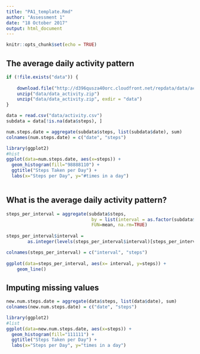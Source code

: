 ```yaml
---
title: "PA1_template.Rmd"
author: "Assessment 1"
date: "18 October 2017"
output: html_document
---
```


```r
knitr::opts_chunk$set(echo = TRUE)
```

## The average daily activity pattern

```r
if (!file.exists("data")) {
  
    download.file("http://d396qusza40orc.cloudfront.net/repdata/data/activity.zip", destfile = "data/data_activity.zip")
    unzip("data/data_activity.zip")
    unzip("data/data_activity.zip", exdir = "data")
}
```
```r

data = read.csv("data/activity.csv")
subdata = data[!is.na(data$steps), ]

num.steps.date = aggregate(subdata$steps, list(subdata$date), sum)
colnames(num.steps.date) = c("date", "steps")

library(ggplot2)
#hist
ggplot(data=num.steps.date, aes(x=steps)) +
  geom_histogram(fill="98888110") +  
  ggtitle("Steps Taken per Day") +
  labs(x="Steps per Day", y="#times in a day")
  
```

## What is the average daily activity pattern?
```r
steps_per_interval = aggregate(subdata$steps, 
                                by = list(interval = as.factor(subdata$interval)),
                                FUN=mean, na.rm=TRUE)
                        
steps_per_interval$interval = 
        as.integer(levels(steps_per_interval$interval)[steps_per_interval$interval])

colnames(steps_per_interval) = c("interval", "steps")
            
ggplot(data=steps_per_interval, aes(x= interval, y=steps)) + 
    geom_line()
```

## Imputing missing values
```r

new.num.steps.date = aggregate(data$steps, list(data$date), sum)
colnames(new.num.steps.date) = c("date", "steps")

library(ggplot2)
#list
ggplot(data=new.num.steps.date, aes(x=steps)) +
  geom_histogram(fill="111111") +  
  ggtitle("Steps Taken per Day") +
  labs(x="Steps per Day", y="times in a day")
```



